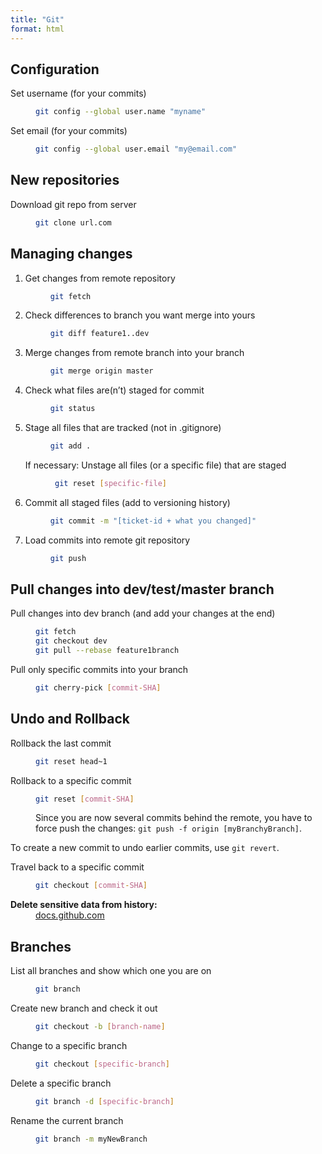 ```yaml
---
title: "Git"
format: html
---
```


## Configuration

Set username (for your commits)
: ```bash
git config --global user.name "myname"
```

Set email (for your commits)
: ```bash
git config --global user.email "my@email.com"
```

## New repositories

Download git repo from server
: ```bash
git clone url.com
```

## Managing changes

1. Get changes from remote repository
: ```bash
git fetch
```

2. Check differences to branch you want merge into yours
: ```bash
git diff feature1..dev
```

3. Merge changes from remote branch into your branch
: ```bash
git merge origin master
```

4. Check what files are(n't) staged for commit
: ```bash
git status
```

5. Stage all files that are tracked (not in .gitignore)
: ```bash
git add .
```

    If necessary: Unstage all files (or a specific file) that are staged
    : ```bash
    git reset [specific-file]
    ```

6. Commit all staged files (add to versioning history)
: ```bash
git commit -m "[ticket-id + what you changed]"
```

7. Load commits into remote git repository
: ```bash
git push
```

## Pull changes into dev/test/master branch 

Pull changes into dev branch (and add your changes at the end) 
: ```bash
git fetch
git checkout dev
git pull --rebase feature1branch 
```

Pull only specific commits into your branch
: ```bash
git cherry-pick [commit-SHA]
```

## Undo and Rollback

Rollback the last commit
: ```bash
git reset head~1
```

Rollback to a specific commit
: ```bash
git reset [commit-SHA]
```
Since you are now several commits behind the remote, you have to force push the changes: `git push -f origin [myBranchyBranch]`.

To create a new commit to undo earlier commits, use `git revert`.

Travel back to a specific commit
: ```bash
git checkout [commit-SHA]
```

**Delete sensitive data from history:**
: [docs.github.com](https://docs.github.com/en/authentication/keeping-your-account-and-data-secure/removing-sensitive-data-from-a-repository#using-git-filter-repo)

## Branches

List all branches and show which one you are on
: ```bash
git branch
```

Create new branch and check it out
: ```bash
git checkout -b [branch-name]
```

Change to a specific branch
: ```bash
git checkout [specific-branch]
```

Delete a specific branch
: ```bash
git branch -d [specific-branch]
```

Rename the current branch
: ```bash
git branch -m myNewBranch
``` 
